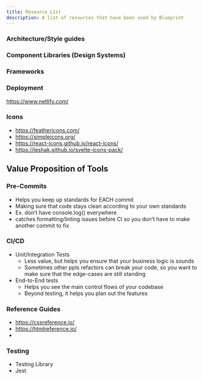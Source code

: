 ```yaml
---
title: Resource List
description: A list of resources that have been used by Blueprint
---
```


### Architecture/Style guides

<Cards>
  <Card
    href="https://github.com/alan2207/bulletproof-react"
    title="Bulletproof React"
    description="A comprehensive guide to structuring React projects."
  />
  <Card
    href="https://google.github.io/styleguide/"
    title="Google Style Guide"
    description="Official style guides for Google's codebase."
  />
  <Card
    href="https://reacthandbook.dev/#why-read-this-instead-of-the-react-docs"
    title="React Handbook"
    description="A beginner-friendly handbook for learning React."
  />
  <Card
    href="https://atomicdesign.bradfrost.com/chapter-2/"
    title="Atomic Design Principles"
    description="An introduction to the Atomic Design methodology."
  />
  <Card
    href="https://www.conventionalcommits.org/en/v1.0.0/"
    title="Conventional Commits"
    description="A specification for writing consistent commit messages."
  />
  <Card
    href="https://github.com/antfu/eslint-config"
    title="Antfu's ESLint Config"
    description="A pre-configured ESLint setup by Anthony Fu."
  />
</Cards>

### Component Libraries (Design Systems)

<Cards>
  <Card
    href="https://ui.shadcn.com/"
    title="ShadCN UI"
    description="A collection of beautifully designed UI components."
  />
  <Card
    href="https://carbondesignsystem.com/components/overview/"
    title="Carbon Design System"
    description="IBM's open-source design system for digital products."
  />
  <Card
    href="https://mui.com/"
    title="Material-UI (MUI)"
    description="React components for faster and easier web development."
  />
  <Card
    href="https://sakofchit.github.io/system.css/"
    title="System.css"
    description="A minimal CSS framework for building clean interfaces."
  />
  <Card
    href="https://chakra-ui.com/"
    title="Chakra UI"
    description="A modular and accessible component library for React."
  />
</Cards>

### Frameworks

<Cards>
  <Card
    href="https://tailwindcss.com/"
    title="Tailwind CSS"
    description="A utility-first CSS framework for rapid UI development."
  />
  <Card
    href="https://nextjs.org/"
    title="Next.js"
    description="A React framework for production-grade web applications."
  />
</Cards>

### Deployment

https://www.netlify.com/

### Icons

- https://feathericons.com/
- https://simpleicons.org/
- https://react-icons.github.io/react-icons/
- https://leshak.github.io/svelte-icons-pack/

## Value Proposition of Tools

### Pre-Commits

- Helps you keep up standards for EACH commit
- Making sure that code stays clean according to your own standards
- Ex. don’t have console.log() everywhere
- catches formatting/linting issues before CI so you don’t have to make another commit to fix

### CI/CD

- Unit/Integration Tests
  - Less value, but helps you ensure that your business logic is sounds
  - Sometimes other ppls refactors can break your code, so you want to make sure that the edge-cases are still standing
- End-to-End tests
  - Helps you see the main control flows of your codebase
  - Beyond testing, it helps you plan out the features

### Reference Guides

- https://cssreference.io/
- https://htmlreference.io/
-

### Testing

- Testing Library
- Jest
